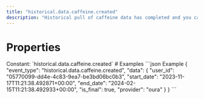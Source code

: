 ```yaml
---
title: "historical.data.caffeine.created"
description: "Historical pull of caffeine data has completed and you can now pull data for this resource."
---
```

# Properties
<ResponseField name="event_type" type="const string" required="true">
Constant: `historical.data.caffeine.created`
</ResponseField>
<ResponseField name="data" type="HistoricalDataCreated" required="true">
<Expandable title="HistoricalDataCreated" defaultOpen="true">
<ResponseField name="user_id" type="string" required="true">
</ResponseField>
<ResponseField name="start_date" type="string" required="true">
</ResponseField>
<ResponseField name="end_date" type="string" required="true">
</ResponseField>
<ResponseField name="is_final" type="boolean" required="true">
</ResponseField>
<ResponseField name="provider" type="string" required="true">
</ResponseField>
</Expandable>
</ResponseField>
# Examples
<CodeGroup>
```json Example
{
  "event_type": "historical.data.caffeine.created",
  "data": {
    "user_id": "05770099-dd4e-4c83-9ea7-be3bd06bc0b3",
    "start_date": "2023-11-17T11:21:38.492871+00:00",
    "end_date": "2024-02-15T11:21:38.492933+00:00",
    "is_final": true,
    "provider": "oura"
  }
}
```
</CodeGroup>
